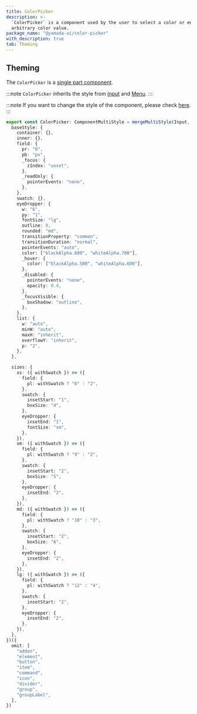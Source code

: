```yaml
---
title: ColorPicker
description: >-
  `ColorPicker` is a component used by the user to select a color or enter an
  arbitrary color value.
package_name: "@yamada-ui/color-picker"
with_description: true
tab: Theming
---
```


## Theming

The `ColorPicker` is a [single part component](/styled-system/theming/component-styles#single-part-components).

:::note
`ColorPicker` inherits the style from [Input](/components/forms/input) and [Menu](/components/overlay/menu).
:::

:::note
If you want to change the style of the component, please check [here](/styled-system/theming/customize-theme#changing-the-style-of-components).
:::

```ts
export const ColorPicker: ComponentMultiStyle = mergeMultiStyle(Input, Menu, {
  baseStyle: {
    container: {},
    inner: {},
    field: {
      pr: "8",
      pb: "px",
      _focus: {
        zIndex: "unset",
      },
      _readOnly: {
        pointerEvents: "none",
      },
    },
    swatch: {},
    eyeDropper: {
      w: "6",
      py: "1",
      fontSize: "lg",
      outline: 0,
      rounded: "md",
      transitionProperty: "common",
      transitionDuration: "normal",
      pointerEvents: "auto",
      color: ["blackAlpha.600", "whiteAlpha.700"],
      _hover: {
        color: ["blackAlpha.500", "whiteAlpha.600"],
      },
      _disabled: {
        pointerEvents: "none",
        opacity: 0.4,
      },
      _focusVisible: {
        boxShadow: "outline",
      },
    },
    list: {
      w: "auto",
      minW: "auto",
      maxH: "inherit",
      overflowY: "inherit",
      p: "2",
    },
  },

  sizes: {
    xs: ({ withSwatch }) => ({
      field: {
        pl: withSwatch ? "6" : "2",
      },
      swatch: {
        insetStart: "1",
        boxSize: "4",
      },
      eyeDropper: {
        insetEnd: "1",
        fontSize: "sm",
      },
    }),
    sm: ({ withSwatch }) => ({
      field: {
        pl: withSwatch ? "9" : "2",
      },
      swatch: {
        insetStart: "2",
        boxSize: "5",
      },
      eyeDropper: {
        insetEnd: "2",
      },
    }),
    md: ({ withSwatch }) => ({
      field: {
        pl: withSwatch ? "10" : "3",
      },
      swatch: {
        insetStart: "2",
        boxSize: "6",
      },
      eyeDropper: {
        insetEnd: "2",
      },
    }),
    lg: ({ withSwatch }) => ({
      field: {
        pl: withSwatch ? "12" : "4",
      },
      swatch: {
        insetStart: "2",
      },
      eyeDropper: {
        insetEnd: "2",
      },
    }),
  },
})({
  omit: [
    "addon",
    "element",
    "button",
    "item",
    "command",
    "icon",
    "divider",
    "group",
    "groupLabel",
  ],
})
```
